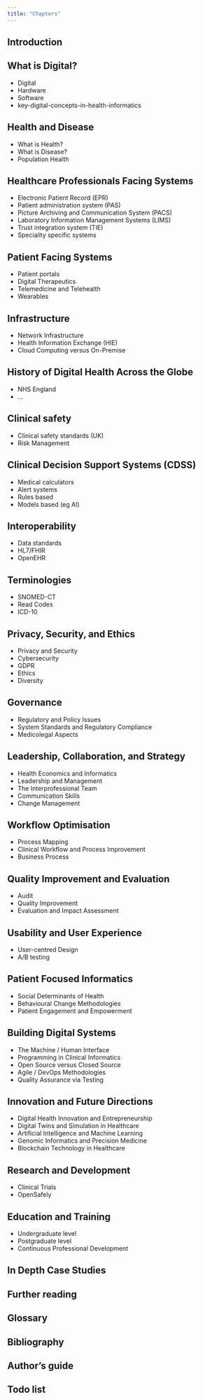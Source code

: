 ```yaml
---
title: "Chapters"
---
```



## Introduction


## What is Digital?

* Digital
* Hardware
* Software
* key-digital-concepts-in-health-informatics


## Health and Disease

* What is Health?
* What is Disease?
* Population Health


## Healthcare Professionals Facing Systems

* Electronic Patient Record (EPR)
* Patient administration system (PAS)
* Picture Archiving and Communication System (PACS)
* Laboratory Information Management Systems (LIMS)
* Trust integration system (TIE)
* Speciality specific systems


## Patient Facing Systems

* Patient portals
* Digital Therapeutics
* Telemedicine and Telehealth
* Wearables


## Infrastructure

* Network Infrastructure
* Health Information Exchange (HIE)
* Cloud Computing versus On-Premise


## History of Digital Health Across the Globe

* NHS England
* ...


## Clinical safety

* Clinical safety standards (UK)
* Risk Management


## Clinical Decision Support Systems (CDSS)

* Medical calculators
* Alert systems
* Rules based
* Models based (eg AI)


## Interoperability

* Data standards
* HL7/FHIR
* OpenEHR

 
## Terminologies

* SNOMED-CT
* Read Codes
* ICD-10


## Privacy, Security, and Ethics

* Privacy and Security
* Cybersecurity
* GDPR
* Ethics
* Diversity


## Governance

* Regulatory and Policy Issues
* System Standards and Regulatory Compliance
* Medicolegal Aspects


## Leadership, Collaboration, and Strategy

* Health Economics and Informatics
* Leadership and Management
* The Interprofessional Team
* Communication Skills
* Change Management


## Workflow Optimisation

* Process Mapping
* Clinical Workflow and Process Improvement
* Business Process


## Quality Improvement and Evaluation

* Audit
* Quality Improvement
* Evaluation and Impact Assessment


## Usability and User Experience

* User-centred Design
* A/B testing


## Patient Focused Informatics

* Social Determinants of Health
* Behavioural Change Methodologies
* Patient Engagement and Empowerment


## Building Digital Systems

* The Machine / Human Interface
* Programming in Clinical Informatics
* Open Source versus Closed Source
* Agile / DevOps Methodologies
* Quality Assurance via Testing


## Innovation and Future Directions

* Digital Health Innovation and Entrepreneurship
* Digital Twins and Simulation in Healthcare
* Artificial Intelligence and Machine Learning
* Genomic Informatics and Precision Medicine
* Blockchain Technology in Healthcare


## Research and Development

* Clinical Trials
* OpenSafely


## Education and Training

* Undergraduate level
* Postgraduate level
* Continuous Professional Development


## In Depth Case Studies


## Further reading


## Glossary


## Bibliography


## Author's guide


## Todo list



